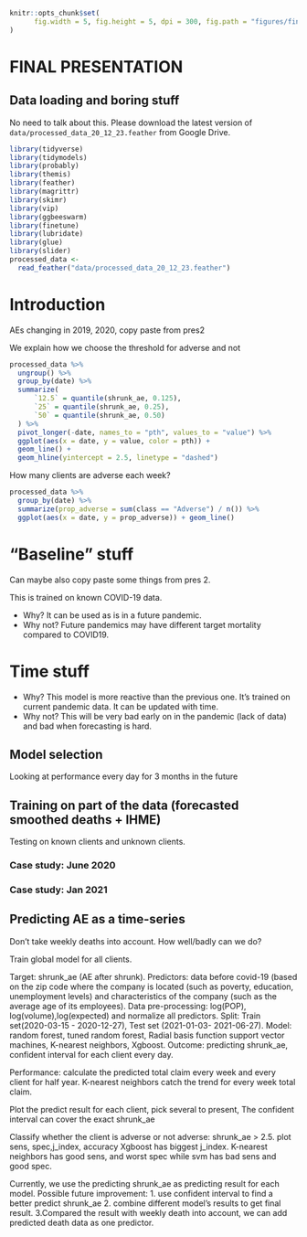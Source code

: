 ```r
knitr::opts_chunk$set(
      fig.width = 5, fig.height = 5, dpi = 300, fig.path = "figures/final-"
)
```

# FINAL PRESENTATION

## Data loading and boring stuff
No need to talk about this.
Please download the latest version of `data/processed_data_20_12_23.feather` from Google Drive.
```r
library(tidyverse)
library(tidymodels)
library(probably)
library(themis)
library(feather)
library(magrittr)
library(skimr)
library(vip)
library(ggbeeswarm)
library(finetune)
library(lubridate)
library(glue)
library(slider)
processed_data <-
  read_feather("data/processed_data_20_12_23.feather")
```





# Introduction
AEs changing in 2019, 2020, copy paste from pres2

We explain how we choose the threshold for adverse and not
```r
processed_data %>%
  ungroup() %>%
  group_by(date) %>%
  summarize(
      `12.5` = quantile(shrunk_ae, 0.125),
      `25` = quantile(shrunk_ae, 0.25),
      `50` = quantile(shrunk_ae, 0.50)
  ) %>%
  pivot_longer(-date, names_to = "pth", values_to = "value") %>%
  ggplot(aes(x = date, y = value, color = pth)) +
  geom_line() +
  geom_hline(yintercept = 2.5, linetype = "dashed")
```

How many clients are adverse each week?
```r
processed_data %>%
  group_by(date) %>%
  summarize(prop_adverse = sum(class == "Adverse") / n()) %>%
  ggplot(aes(x = date, y = prop_adverse)) + geom_line()
```
# "Baseline" stuff
Can maybe also copy paste some things from pres 2.

This is trained on known COVID-19 data.

* Why? It can be used as is in a future pandemic.
* Why not? Future pandemics may have different target mortality compared to COVID19.

# Time stuff

* Why? This model is more reactive than the previous one. It's trained on current pandemic data. It can be updated with time.
* Why not? This will be very bad early on in the pandemic (lack of data) and bad when forecasting is hard.

## Model selection
Looking at performance every day for 3 months in the future

## Training on part of the data (forecasted smoothed deaths + IHME)
Testing on known clients and unknown clients.

### Case study: June 2020

### Case study: Jan 2021

## Predicting AE as a time-series
Don't take weekly deaths into account. How well/badly can we do?

Train global model for all clients.

Target: shrunk_ae (AE after shrunk).
Predictors: data before covid-19 (based on the zip code where the company is located (such as poverty, education, unemployment levels) and characteristics of the company (such as the average age of its employees).
Data pre-processing: log(POP), log(volume),log(expected) and normalize all predictors.
Split: Train set(2020-03-15 - 2020-12-27), Test set (2021-01-03- 2021-06-27).
Model: random forest, tuned random forest, Radial basis function support vector machines, K-nearest neighbors, Xgboost. 
Outcome: predicting shrunk_ae, confident interval for each client every day.

Performance: 
calculate the predicted total claim every week and every client for half year.
K-nearest neighbors catch the trend for every week total claim.

Plot the predict result for each client, pick several to present, 
The confident interval can cover the exact shrunk_ae

Classify whether the client is adverse or not adverse: shrunk_ae > 2.5.
plot sens, spec,j_index, accuracy
Xgboost has biggest j_index. K-nearest neighbors has good sens, and worst spec while svm has bad sens and good spec.


Currently, we use the predicting shrunk_ae as predicting result for each model. 
Possible future improvement: 1. use confident interval to find a better predict shrunk_ae 
2. combine different model's results to get final result. 3.Compared the result with weekly death into account, we can add predicted death data as one predictor.
 






